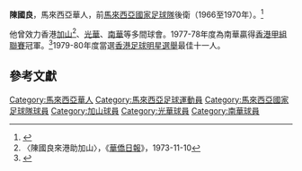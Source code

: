 '''陳國良'''，馬來西亞華人，前[[馬來西亞國家足球隊|馬來西亞國家足球隊]]後衛（1966至1970年）。<ref>{{cite web|url=http://www.1titan.com/article.php?cat=1&pg=63&ac=4702|title=大马人不爱踢球 陈国良：限制多难接班|work=1titan.com|access-date=2016-07-27|archive-url=https://web.archive.org/web/20160623121918/http://1titan.com/article.php?cat=1&pg=63&ac=4702|archive-date=2016-06-23|dead-url=yes}}</ref>

他曾效力香港[[加山足球隊|加山]]<ref>〈陳國良來港助加山〉，《[[華僑日報|華僑日報]]》，1973-11-10</ref>、[[光華體育會|光華]]、[[南華足球隊|南華]]等多間球會。1977-78年度為南華贏得[[香港甲組聯賽|香港甲組聯賽]]冠軍。<ref >{{Cite web | url = http://www.hkfa.com/news_details/4274 | title = HKFA - News : 聯賽長勝軍(上) | work = [[香港足球總會|香港足球總會]] | access-date = 2016-07-27 | archive-url = https://web.archive.org/web/20160305142142/http://www.hkfa.com/news_details/4274/ | archive-date = 2016-03-05 | dead-url = yes }}</ref>1979-80年度當選[[香港足球明星選舉|香港足球明星選舉]]最佳十一人。

==參考文獻==
{{reflist}}
{{1979-80年香港足球明星選舉最佳十一人}}
[[Category:馬來西亞華人|Category:馬來西亞華人]]
[[Category:馬來西亞足球運動員|Category:馬來西亞足球運動員]]
[[Category:馬來西亞國家足球隊球員|Category:馬來西亞國家足球隊球員]]
[[Category:加山球員|Category:加山球員]]
[[Category:光華球員|Category:光華球員]]
[[Category:南華球員|Category:南華球員]]